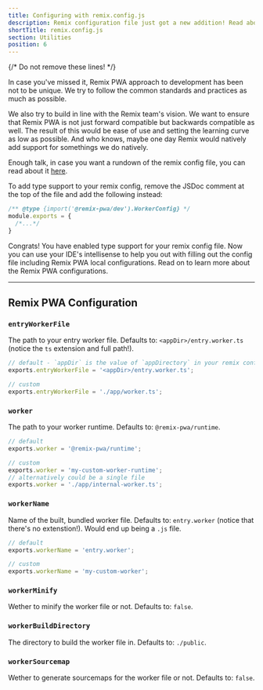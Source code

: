 ```yaml
---
title: Configuring with remix.config.js
description: Remix configuration file just got a new addition! Read about the hijack and how to upgrade your config file.
shortTitle: remix.config.js
section: Utilities
position: 6
---
```

{/* Do not remove these lines! */}

In case you've missed it, Remix PWA approach to development has been not to be unique. We try to follow the common standards and practices as much as possible. 

We also try to build in line with the Remix team's vision. We want to ensure that Remix PWA is not just forward compatible but backwards compatible as well.
The result of this would be ease of use and setting the learning curve as low as possible. And who knows, maybe one day Remix would natively add support 
for somethings we do natively.

Enough talk, in case you want a rundown of the remix config file, you can read about it [here](https://remix.run/docs/en/main/file-conventions/remix-config).

To add type support to your remix config, remove the JSDoc comment at the top of the file and add the following instead:

```js {{ filename:'remix.config.js' }}
/** @type {import('@remix-pwa/dev').WorkerConfig} */
module.exports = {
  /*...*/
}
```

Congrats! You have enabled type support for your remix config file. Now you can use your IDE's intellisense to help you out with filling out the config file
including Remix PWA local configurations. Read on to learn more about the Remix PWA configurations.

---

## Remix PWA Configuration

### `entryWorkerFile`

The path to your entry worker file. Defaults to: `<appDir>/entry.worker.ts` (notice the `ts` extension and full path!).

```js {{ filename:'remix.config.js' }}
// default - `appDir` is the value of `appDirectory` in your remix config file
exports.entryWorkerFile = '<appDir>/entry.worker.ts';

// custom
exports.entryWorkerFile = './app/worker.ts';
```

### `worker`

The path to your worker runtime. Defaults to: `@remix-pwa/runtime`.

```js {{ filename:'remix.config.js' }}
// default
exports.worker = '@remix-pwa/runtime';

// custom
exports.worker = 'my-custom-worker-runtime';
// alternatively could be a single file
exports.worker = './app/internal-worker.ts';
```

### `workerName`

Name of the built, bundled worker file. Defaults to: `entry.worker` (notice that there's no extenstion!). Would end up being a `.js` file.

```js {{ filename:'remix.config.js' }}
// default
exports.workerName = 'entry.worker';

// custom
exports.workerName = 'my-custom-worker';
```

### `workerMinify`

Wether to minify the worker file or not. Defaults to: `false`.

### `workerBuildDirectory`

The directory to build the worker file in. Defaults to: `./public`.

### `workerSourcemap`

Wether to generate sourcemaps for the worker file or not. Defaults to: `false`.